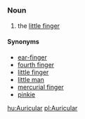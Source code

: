 =={{en}}==
===Noun===
# the [[little finger]]
====Synonyms====
*[[ear-finger]]
*[[fourth finger]]
*[[little finger]]
*[[little man]]
*[[mercurial finger]]
*[[pinkie]]

[[hu:Auricular]]
[[pl:Auricular]]